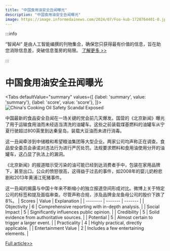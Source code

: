 ```yaml
---
title: "中国食用油安全丑闻曝光"
description: "中国食用油安全丑闻曝光"
image: https://image.informedainews.com/2024/07/Foo-kub-1720764401-0.jpg
---
```



:::info

“智闻AI“ 是由人工智能编撰的刊物集合，确保您只获得最有价值的信息，旨在助您消除信息差，突破信息茧房的局限。  [了解更多 >>](/)

:::

# 中国食用油安全丑闻曝光


<Tabs
	defaultValue="summary"
	values={[
	{label: 'summary', value: 'summary'},
	{label: 'score', value: 'score'},
]}>
<TabItem value="summary">
<img
  src="https://image.informedainews.com/2024/07/Foo-kub-1720764401-0.jpg"
  alt="China's Cooking Oil Safety Scandal Exposed"
/>



中国最新的食品安全丑闻在一场关键的党会前几天爆发。国营的《北京新闻》曝光了用于运输食用油而未经适当清洗的油罐车。这些之前装载煤基燃料的油罐车从宁夏行驶超过800英里到达秦皇岛，装载大豆油而未进行消毒。

这一丑闻牵涉到中储粮和希望粮油集团等大型企业。两家公司均声称正在调查。食品安全委员会承诺对违法行为进行严厉处罚。法规要求燃料和食用油使用分开的油罐车，这凸显了执法上的漏洞。

《北京新闻》的报道暗示受污染的油可能已经到达消费者手中，包装在家用品牌下，甚至出口。公众的愤怒很高，这得益于过去的事件，如2008年的婴儿奶粉悲剧和2013年黄浦江死猪事件。

这一丑闻的揭露与中国十年来不断缩小的独立报道空间形成对比。微博上关于特定公司的标签和提及面临审查。尽管声称合规，涉及品牌金龙鱼母公司的股价下跌了8%。
</TabItem>
<TabItem value="score">
	| Scores     | Value   | Explanation |
	| -------- | ------- | ------- |
	| Objectivity  | 6    | Comprehensive reporting with in-depth analysis.    |
	| Social Impact | 5     | Significantly influences public opinion.    |
	| Credibility    | 5    | Solid evidence from authoritative sources.    |
	| Potential    | 5    | Almost certain to trigger a larger event.    |
	| Practicality    | 4    | Highly practical, directly applicable.    |
	| Entertainment Value    | 2    | Includes a few entertaining elements.    |
</TabItem>
</Tabs>

[Full article>>](https://www.theguardian.com/world/article/2024/jul/11/china-outrage-fuel-tankers-transport-cooking-oil)
